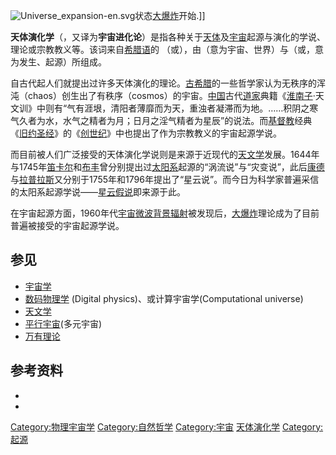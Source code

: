 [[File:Universe_expansion-en.svg|thumb]]状态[[大爆炸|大爆炸]]开始.]]

'''天体演化学'''（{{lang|en|cosmogony}}，又译为'''宇宙进化论'''）是指各种关于[[天体|天体]]及[[宇宙|宇宙]]起源与演化的学说、理论或宗教教义等。该词来自[[希腊语|希腊语]]的{{lang|el|κοσμογονία}} （或{{lang|el|κοσμογενία}}），由{{lang|el|κόσμος}}（意为宇宙、世界）与{{lang|el|γί(γ)νομαι}}（或{{lang|el|γέγονα}}，意为发生、起源）所组成。

自古代起人们就提出过许多天体演化的理论。[[古希腊|古希腊]]的一些哲学家认为无秩序的浑沌（chaos）创生出了有秩序（cosmos）的宇宙。[[中国|中国]]古代[[道家|道家]]典籍《[[淮南子|淮南子]]·天文训》中则有“气有涯垠，清阳者薄靡而为天，重浊者凝滞而为地。……积阴之寒气久者为水，水气之精者为月；日月之淫气精者为星辰”的说法。而[[基督教|基督教]]经典《[[旧约圣经|旧约圣经]]》的《[[创世纪|创世纪]]》中也提出了作为宗教教义的宇宙起源学说。

而目前被人们广泛接受的天体演化学说则是来源于近现代的[[天文学|天文学]]发展。1644年与1745年[[笛卡尔|笛卡尔]]和[[布丰|布丰]]曾分别提出过[[太阳系|太阳系]]起源的“涡流说”与“灾变说”，此后[[康德|康德]]与[[拉普拉斯|拉普拉斯]]又分别于1755年和1796年提出了“星云说”。而今日为科学家普遍采信的太阳系起源学说——[[太阳星云|星云假说]]即来源于此。

在宇宙起源方面，1960年代[[宇宙微波背景辐射|宇宙微波背景辐射]]被发现后，[[大爆炸|大爆炸]]理论成为了目前普遍被接受的宇宙起源学说。

== 参见 ==
* [[宇宙学|宇宙学]]
* [[数码物理学|数码物理学]] (Digital physics)、或计算宇宙学(Computational universe)
* [[天文学|天文学]]
* [[平行宇宙|平行宇宙]](多元宇宙)
* [[万有理论|万有理论]]

== 参考资料 ==
* {{cite book|title=《枫丹娜现代思潮辞典》|author=A·布洛克、O·斯塔列布拉斯|publisher=社会科学文献出版社|year=1988}}
* {{cite book|title=《马克思主义哲学大辞典》|author=金炳华主编|publisher=上海辞书出版社|year=2003}}

{{哲学}}

{{Authority control}}

[[Category:物理宇宙学|Category:物理宇宙学]]
[[Category:自然哲学|Category:自然哲学]]
[[Category:宇宙|Category:宇宙]]
[[Category:天体演化学|]]
[[Category:起源|Category:起源]]